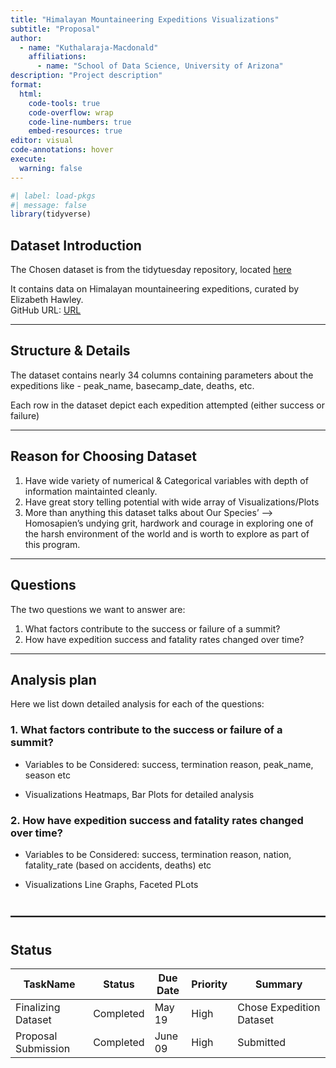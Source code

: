 ```yaml
---
title: "Himalayan Mountaineering Expeditions Visualizations"
subtitle: "Proposal"
author: 
  - name: "Kuthalaraja-Macdonald"
    affiliations:
      - name: "School of Data Science, University of Arizona"
description: "Project description"
format:
  html:
    code-tools: true
    code-overflow: wrap
    code-line-numbers: true
    embed-resources: true
editor: visual
code-annotations: hover
execute:
  warning: false
---
```


```r
#| label: load-pkgs
#| message: false
library(tidyverse)
```

## Dataset Introduction

The Chosen dataset is from the tidytuesday repository, located [here](https://github.com/rfordatascience/tidytuesday/blob/main/data/2025/2025-01-21/exped_tidy.csv)

It contains data on Himalayan mountaineering expeditions, curated by Elizabeth Hawley.\
GitHub URL: [URL](https://github.com/rfordatascience/tidytuesday/blob/main/data/2025/2025-01-21/exped_tidy.csv)

------------------------------------------------------------------------

## Structure & Details

The dataset contains nearly 34 columns containing parameters about the expeditions like - peak_name, basecamp_date, deaths, etc.

Each row in the dataset depict each expedition attempted (either success or failure)

------------------------------------------------------------------------

## Reason for Choosing Dataset

1.  Have wide variety of numerical & Categorical variables with depth of information maintainted cleanly.
2.  Have great story telling potential with wide array of Visualizations/Plots
3.  More than anything this dataset talks about Our Species' --\> Homosapien's undying grit, hardwork and courage in exploring one of the harsh environment of the world and is worth to explore as part of this program.

------------------------------------------------------------------------

## Questions

The two questions we want to answer are:

1.  What factors contribute to the success or failure of a summit?
2.  How have expedition success and fatality rates changed over time?

------------------------------------------------------------------------

## Analysis plan

Here we list down detailed analysis for each of the questions:

### 1. What factors contribute to the success or failure of a summit?

-   Variables to be Considered: success, termination reason, peak_name, season etc

-   Visualizations Heatmaps, Bar Plots for detailed analysis

### 2. How have expedition success and fatality rates changed over time?

-   Variables to be Considered: success, termination reason, nation, fatality_rate (based on accidents, deaths) etc

-   Visualizations Line Graphs, Faceted PLots

## ------------------------------------------------------------------------

## Status

| TaskName            | Status    | Due Date | Priority | Summary                  |
|---------------------|-----------|----------|----------|--------------------------|
| Finalizing Dataset  | Completed | May 19   | High     | Chose Expedition Dataset |
| Proposal Submission | Completed | June 09  | High     | Submitted                |
